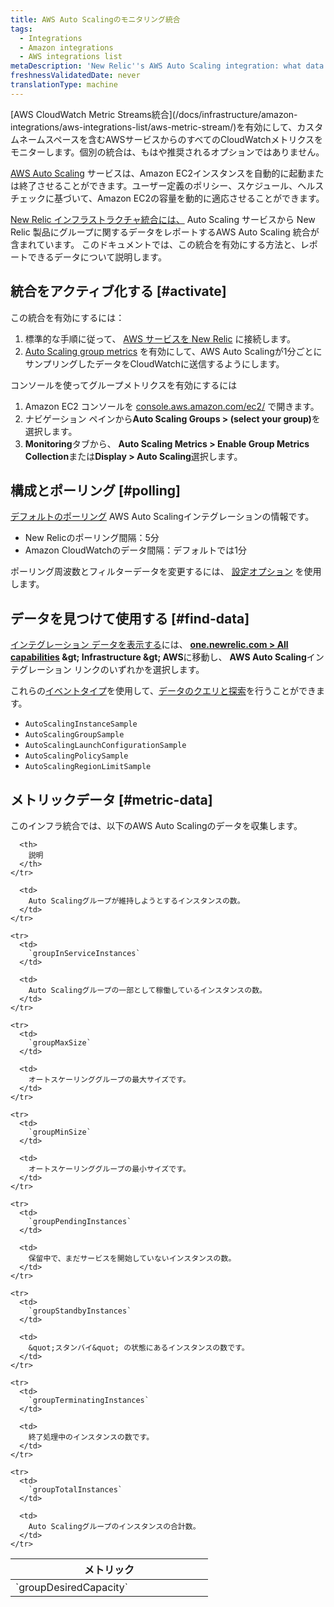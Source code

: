 ```yaml
---
title: AWS Auto Scalingのモニタリング統合
tags:
  - Integrations
  - Amazon integrations
  - AWS integrations list
metaDescription: 'New Relic''s AWS Auto Scaling integration: what data it reports, and how to enable it.'
freshnessValidatedDate: never
translationType: machine
---
```


<Callout variant="important">
  [AWS CloudWatch Metric Streams統合](/docs/infrastructure/amazon-integrations/aws-integrations-list/aws-metric-stream/)を有効にして、カスタムネームスペースを含むAWSサービスからのすべてのCloudWatchメトリクスをモニターします。個別の統合は、もはや推奨されるオプションではありません。
</Callout>

[AWS Auto Scaling](https://aws.amazon.com/autoscaling/) サービスは、Amazon EC2インスタンスを自動的に起動または終了させることができます。ユーザー定義のポリシー、スケジュール、ヘルスチェックに基づいて、Amazon EC2の容量を動的に適応させることができます。

[New Relic インフラストラクチャ統合には、](/docs/infrastructure/introduction-infra-monitoring) Auto Scaling サービスから New Relic 製品にグループに関するデータをレポートするAWS Auto Scaling 統合が含まれています。 このドキュメントでは、この統合を有効にする方法と、レポートできるデータについて説明します。

## 統合をアクティブ化する [#activate]

この統合を有効にするには：

1. 標準的な手順に従って、 [AWS サービスを New Relic](/docs/infrastructure/infrastructure-integrations/getting-started/connect-aws-integrations-infrastructure) に接続します。
2. [Auto Scaling group metrics](https://docs.aws.amazon.com/autoscaling/ec2/userguide/as-instance-monitoring.html#as-group-metrics) を有効にして、AWS Auto Scalingが1分ごとにサンプリングしたデータをCloudWatchに送信するようにします。

コンソールを使ってグループメトリクスを有効にするには

1. Amazon EC2 コンソールを [console.aws.amazon.com/ec2/](https://console.aws.amazon.com/ec2/) で開きます。
2. ナビゲーション ペインから<DNT>**Auto Scaling Groups &gt; (select your group)**</DNT>を選択します。
3. <DNT>**Monitoring**</DNT>タブから、 <DNT>**Auto Scaling Metrics &gt; Enable Group Metrics Collection**</DNT>または<DNT>**Display &gt; Auto Scaling**</DNT>選択します。

## 構成とポーリング [#polling]

[デフォルトのポーリング](/docs/infrastructure/amazon-integrations/aws-integrations-list/aws-polling-intervals-infrastructure-integrations) AWS Auto Scalingインテグレーションの情報です。

* New Relicのポーリング間隔：5分
* Amazon CloudWatchのデータ間隔：デフォルトでは1分

ポーリング周波数とフィルターデータを変更するには、 [設定オプション](/docs/integrations/new-relic-integrations/getting-started/configure-polling-frequency-data-collection-cloud-integrations) を使用します。

## データを見つけて使用する [#find-data]

[インテグレーション データを表示する](/docs/infrastructure/integrations/find-use-infrastructure-integration-data)には、 <DNT>**[one.newrelic.com &gt; All capabilities](https://one.newrelic.com/all-capabilities) &amp;gt; Infrastructure &amp;gt; AWS**</DNT>に移動し、 <DNT>**AWS Auto Scaling**</DNT>インテグレーション リンクのいずれかを選択します。

これらの[イベントタイプ](/docs/data-apis/understand-data/new-relic-data-types/#event-data)を使用して、[データのクエリと探索](/docs/using-new-relic/data/understand-data/query-new-relic-data)を行うことができます。

* `AutoScalingInstanceSample`
* `AutoScalingGroupSample`
* `AutoScalingLaunchConfigurationSample`
* `AutoScalingPolicySample`
* `AutoScalingRegionLimitSample`

## メトリックデータ [#metric-data]

このインフラ統合では、以下のAWS Auto Scalingのデータを収集します。

<table>
  <thead>
    <tr>
      <th width="300px">
        メトリック
      </th>

      <th>
        説明
      </th>
    </tr>
  </thead>

  <tbody>
    <tr>
      <td>
        `groupDesiredCapacity`
      </td>

      <td>
        Auto Scalingグループが維持しようとするインスタンスの数。
      </td>
    </tr>

    <tr>
      <td>
        `groupInServiceInstances`
      </td>

      <td>
        Auto Scalingグループの一部として稼働しているインスタンスの数。
      </td>
    </tr>

    <tr>
      <td>
        `groupMaxSize`
      </td>

      <td>
        オートスケーリンググループの最大サイズです。
      </td>
    </tr>

    <tr>
      <td>
        `groupMinSize`
      </td>

      <td>
        オートスケーリンググループの最小サイズです。
      </td>
    </tr>

    <tr>
      <td>
        `groupPendingInstances`
      </td>

      <td>
        保留中で、まだサービスを開始していないインスタンスの数。
      </td>
    </tr>

    <tr>
      <td>
        `groupStandbyInstances`
      </td>

      <td>
        &quot;スタンバイ&quot; の状態にあるインスタンスの数です。
      </td>
    </tr>

    <tr>
      <td>
        `groupTerminatingInstances`
      </td>

      <td>
        終了処理中のインスタンスの数です。
      </td>
    </tr>

    <tr>
      <td>
        `groupTotalInstances`
      </td>

      <td>
        Auto Scalingグループのインスタンスの合計数。
      </td>
    </tr>
  </tbody>
</table>